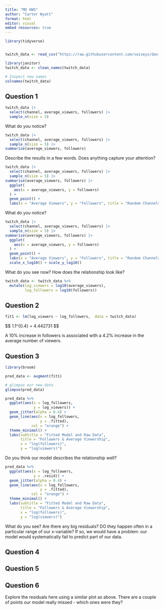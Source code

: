```yaml
---
title: "MD HW5"
author: "Carter Wyatt"
format: html
editor: visual
embed resources: true
---
```


```r
library(tidyverse)


twitch_data <- read_csv("https://raw.githubusercontent.com/vaiseys/dav-course/main/Data/twitchdata-update.csv")
```

```r
library(janitor)
twitch_data <- clean_names(twitch_data)

# Inspect new names
colnames(twitch_data)
```

## Question 1

```r

twitch_data |>
  select(channel, average_viewers, followers) |>
  sample_n(size = 5) 

```

What do you notice?

```r
twitch_data |>
  select(channel, average_viewers, followers) |>
  sample_n(size = 5) |>
summarise(average_viewers, followers)
```

Describe the results in a few words. Does anything capture your attention?

```r
twitch_data |>
  select(channel, average_viewers, followers) |>
  sample_n(size = 5) |>
summarise(average_viewers, followers) |>
  ggplot(
    aes(x = average_viewers, y = followers)
  ) +
  geom_point() +
  labs(x = "Average Viewers", y = "Followers", title = "Random Channels")
```

What do you notice?

```r
twitch_data |>
  select(channel, average_viewers, followers) |>
  sample_n(size = 5) |>
summarise(average_viewers, followers) |>
  ggplot(
    aes(x = average_viewers, y = followers)
  ) +
  geom_point() +
  labs(x = "Average Viewers", y = "Followers", title = "Random Channels") +
  scale_x_log10() + scale_y_log10()
```

What do you see now? How does the relationship look like?

```r
twitch_data <- twitch_data %>% 
  mutate(log_viewers = log10(average_viewers), 
         log_followers = log10(followers))
```

## Question 2

```r

fit1 <- lm(log_viewers ~ log_followers,  data = twitch_data) 
```

\$\$ 1.1\^{0.4} = 4.442731 \$\$

A 10% increase in followers is associated with a 4.2% increase in the average number of viewers.

## Question 3

```r
library(broom)

pred_data <- augment(fit1)

# glimpse our new data 
glimpse(pred_data)
```

```r
pred_data %>% 
  ggplot(aes(x = log_followers, 
             y = log_viewers)) +
  geom_jitter(alpha = 0.4) + 
  geom_line(aes(x = log_followers, 
                y = .fitted), 
            col = "orange") + 
  theme_minimal() +
  labs(subtitle = "Fitted Model and Raw Data", 
       title = "Followers & Average Viewership", 
       x = "log(followers)", 
       y = "log(viewers)")
```

Do you think our model describes the relationship well?

```r
pred_data %>% 
  ggplot(aes(x = log_followers, 
             y = .resid)) +
  geom_jitter(alpha = 0.4) + 
  geom_line(aes(x = log_followers, 
                y = .fitted), 
            col = "orange") + 
  theme_minimal() +
  labs(subtitle = "Fitted Model and Raw Data", 
       title = "Followers & Average Viewership", 
       x = "log(followers)", 
       y = "log(viewers)")
```

What do you see? Are there any big residuals? DO they happen often in a particular range of our x-variable? If so, we would have a problem: our model would systematically fail to predict part of our data.

## Question 4

## Question 5

## Question 6

Explore the residuals here using a similar plot as above. There are a couple of points our model really missed - which ones were they?
